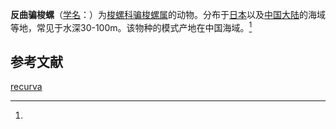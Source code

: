 {{Speciesbox
| name = 反曲骗梭螺
| status = 
| status_system = 
| image = 
| genus = Phenacovolva
| species = recurva
| authority = (A. Adams et Reeve, 1848)<ref name='id10757'>{{cite web| url =http://www.bioinfo.cn/db05/BjdwSpecies.php?action=view&id=10757| title =反曲骗梭螺| work =《中国动物物种编目数据库》| publisher =中国科学院微生物研究所| author =中国科学院动物研究所| accessdate =2009-04-28| deadurl =yes| archiveurl =https://web.archive.org/web/20160305041201/http://www.bioinfo.cn/db05/BjdwSpecies.php?action=view&id=10757| archivedate =2016-03-05}}</ref>
}}

'''反曲骗梭螺'''（[[学名|学名]]：{{lang|la|''Phenacovolva recurva''}}）为[[梭螺科|梭螺科]][[骗梭螺属|骗梭螺属]]的动物。分布于[[日本|日本]]以及[[中国大陆|中国大陆]]的海域等地，常见于水深30-100m。该物种的模式产地在中国海域。<ref name='id10757'/>

== 参考文献 ==
{{reflist}}

{{Wikispecies|Phenacovolva recurva}}
{{Taxonbar|from=Q6781807}}

[[Category:骗梭螺属|recurva]]


{{软体动物小作品}}